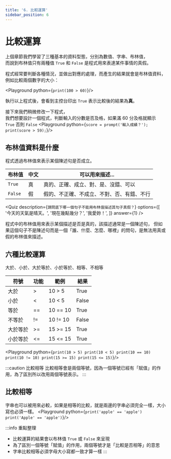 ```yaml
---
title: '6. 比較運算'
sidebar_position: 6
---
```


# 比較運算
上個章節我們學習了三種基本的資料型態，分別為數值、字串、布林值，<br/>
而說到布林值只有兩種值 `True` 和 `False` 是程式用來表達某件事情的真假。<br/>

程式經常要判斷各種情況，並做出對應的處理，而產生的結果就會是布林值資料，例如比較兩個數字的大小：

<Playground python={`
print(100 > 60)
`}/>

執行以上程式後，會看到主控台印出 `True` 表示比較後的結果為**真**。

接下來我們稍微修改一下程式，<br/>
我們想要設計一個程式，判斷輸入的分數是否及格，如果滿 60 分及格就顯示 `True` 否則 `False`
<Playground python={`
score = prompt('輸入成績？');
print(score > 59);
`}/>

## 布林值資料是什麼
程式透過布林值來表示某個陳述句是否成立。

|布林值|中文|可以用來描述...|
|-|-|-|
|`True`|真|真的、正確、成立、對、是、沒錯、可以|
|`False`|假|假的、不正確、不成立、不對、否、有錯、不行|

<Quiz
  description={`請問底下哪一個句子不能用布林值描述其句子真假？`}
  options={[
    '今天的天氣是晴天。',
    '現在幾點幾分？',
    '我愛妳！',
  ]}
  answer={1}
/>

程式中的布林值用來表示某個描述是否是真的，該描述通常是一個陳述句，
但如果這個句子不是陳述句而是一個「誰、什麼、怎麼、哪裡」的問句，是無法用真或假的布林值來描述。

## 六種比較運算
大於、小於、大於等於、小於等於、相等、不相等

|符號|功能|範例|結果|
|-|-|-|-|
|大於|>|10 > 5|True|
|小於|<|10 < 5|False|
|等於|==|10 == 10|True|
|不等於|!=|10 != 10|False|
|大於等於|>=|15 >= 15|True|
|小於等於|<=|15 <= 15|True|

<Playground python={`
print(10 > 5)
print(10 < 5)
print(10 == 10)
print(10 != 10)
print(15 >= 15)
print(15 <= 15)
`}/>

:::caution 比較相等
比較相等會是兩個等號，因為一個等號已經有「賦值」的作用，為了區別所以改用兩個等號表示。
:::

## 比較相等
字串也可以被用來必較，如果是相等的比較，就是兩邊的字串必須完全一樣，大小寫也必須一樣。
<Playground python={`
print('apple' == 'apple')
print('Apple' == 'apple')
`}/>

:::info 重點整理
* 比較運算的結果會以布林值 `True` 或 `False` 來呈現
* 為了區別一個等號「賦值」的作用，兩個等號才是「比較是否相等」的意思
* 字串比較相等必須字母大小寫都一致才算一樣
:::